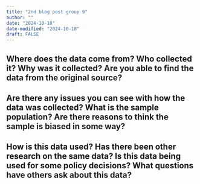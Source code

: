 ```yaml
---
title: "2nd blog post group 9"
author: ""
date: "2024-10-18"
date-modified: "2024-10-18"
draft: FALSE
---
```



## Where does the data come from? Who collected it? Why was it collected? Are you able to find the data from the original source?

## Are there any issues you can see with how the data was collected? What is the sample population? Are there reasons to think the sample is biased in some way?
## How is this data used? Has there been other research on the same data? Is this data being used for some policy decisions? What questions have others ask about this data?